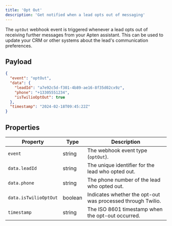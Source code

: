```yaml
---
title: 'Opt Out'
description: 'Get notified when a lead opts out of messaging'
---
```


The `optOut` webhook event is triggered whenever a lead opts out of receiving further messages from your Apten assistant. This can be used to update your CRM or other systems about the lead's communication preferences.

## Payload

```json
{
  "event": "optOut",
  "data": {
    "leadId": "a7e92c5d-f301-4b89-ae16-8f35d02cx9z",
    "phone": "+13305551234",
    "isTwilioOptOut": true
  },
  "timestamp": "2024-02-18T09:45:22Z"
}
```

## Properties

| Property              | Type    | Description                                                 |
| --------------------- | ------- | ------------------------------------------------------------|
| `event`               | string  | The webhook event type (`optOut`).                          |
| `data.leadId`         | string  | The unique identifier for the lead who opted out.           |
| `data.phone`          | string  | The phone number of the lead who opted out.                 |
| `data.isTwilioOptOut` | boolean | Indicates whether the opt-out was processed through Twilio. |
| `timestamp`           | string  | The ISO 8601 timestamp when the opt-out occurred.           |

```
